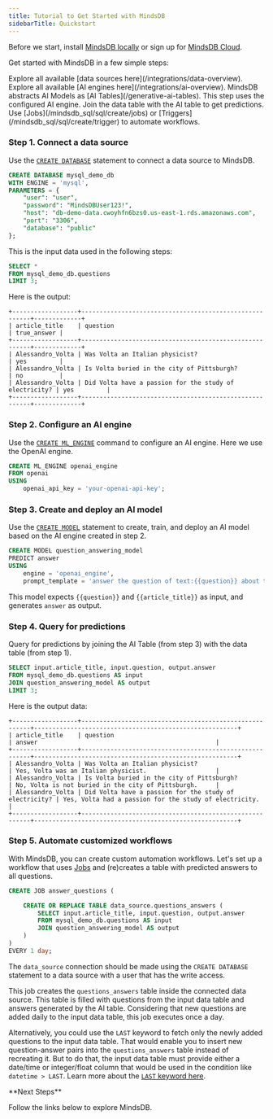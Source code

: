 ```yaml
---
title: Tutorial to Get Started with MindsDB
sidebarTitle: Quickstart
---
```


Before we start, install [MindsDB locally](/setup/self-hosted/docker) or sign up for [MindsDB Cloud](https://cloud.mindsdb.com/).

Get started with MindsDB in a few simple steps:

<Steps>
  <Step title="Connect a data source">
    Explore all available [data sources here](/integrations/data-overview).
  </Step>
  <Step title="Configure an AI engine">
    Explore all available [AI engines here](/integrations/ai-overview).
  </Step>
  <Step title="Create and deploy an AI model">
    MindsDB abstracts AI Models as [AI Tables](/generative-ai-tables). This step uses the configured AI engine.
  </Step>
  <Step title="Query for predictions">
    Join the data table with the AI table to get predictions.
  </Step>
  <Step title="Automate customized workflows">
    Use [Jobs](/mindsdb_sql/sql/create/jobs) or [Triggers](/mindsdb_sql/sql/create/trigger) to automate workflows.
  </Step>
</Steps>

### Step 1. Connect a data source

Use the [`CREATE DATABASE`]() statement to connect a data source to MindsDB.

```sql
CREATE DATABASE mysql_demo_db
WITH ENGINE = 'mysql',
PARAMETERS = {
    "user": "user",
    "password": "MindsDBUser123!",
    "host": "db-demo-data.cwoyhfn6bzs0.us-east-1.rds.amazonaws.com",
    "port": "3306",
    "database": "public"
};
```

This is the input data used in the following steps:

```sql
SELECT *
FROM mysql_demo_db.questions
LIMIT 3;
```

Here is the output:

```
+------------------+--------------------------------------------------------+-------------+
| article_title    | question                                               | true_answer |
+------------------+--------------------------------------------------------+-------------+
| Alessandro_Volta | Was Volta an Italian physicist?                        | yes         |
| Alessandro_Volta | Is Volta buried in the city of Pittsburgh?             | no          |
| Alessandro_Volta | Did Volta have a passion for the study of electricity? | yes         |
+------------------+--------------------------------------------------------+-------------+
```

### Step 2. Configure an AI engine

Use the [`CREATE ML_ENGINE`]() command to configure an AI engine. Here we use the OpenAI engine.

```sql
CREATE ML_ENGINE openai_engine
FROM openai
USING
	openai_api_key = 'your-openai-api-key';
```

### Step 3. Create and deploy an AI model

Use the [`CREATE MODEL`]() statement to create, train, and deploy an AI model based on the AI engine created in step 2.

```sql
CREATE MODEL question_answering_model
PREDICT answer
USING
    engine = 'openai_engine',
    prompt_template = 'answer the question of text:{{question}} about text:{{article_title}}';
```

This model expects `{{question}}` and `{{article_title}}` as input, and generates `answer` as output.

### Step 4. Query for predictions

Query for predictions by joining the AI Table (from step 3) with the data table (from step 1).

```sql
SELECT input.article_title, input.question, output.answer
FROM mysql_demo_db.questions AS input
JOIN question_answering_model AS output
LIMIT 3;
```

Here is the output data:

```
+------------------+--------------------------------------------------------+--------------------------------------------------------+
| article_title    | question                                               | answer                                                 |
+------------------+--------------------------------------------------------+--------------------------------------------------------+
| Alessandro_Volta | Was Volta an Italian physicist?                        | Yes, Volta was an Italian physicist.                   |
| Alessandro_Volta | Is Volta buried in the city of Pittsburgh?             | No, Volta is not buried in the city of Pittsburgh.     |
| Alessandro_Volta | Did Volta have a passion for the study of electricity? | Yes, Volta had a passion for the study of electricity. |
+------------------+--------------------------------------------------------+--------------------------------------------------------+
```

### Step 5. Automate customized workflows

With MindsDB, you can create custom automation workflows. Let's set up a workflow that uses [Jobs](/mindsdb_sql/sql/create/jobs) and (re)creates a table with predicted answers to all questions.

```sql
CREATE JOB answer_questions (

    CREATE OR REPLACE TABLE data_source.questions_answers (
        SELECT input.article_title, input.question, output.answer
        FROM mysql_demo_db.questions AS input
        JOIN question_answering_model AS output
    )
)
EVERY 1 day;
```

The `data_source` connection should be made using the `CREATE DATABASE` statement to a data source with a user that has the write access.

This job creates the `questions_answers` table inside the connected data source. This table is filled with questions from the input data table and answers generated by the AI table. Considering that new questions are added daily to the input data table, this job executes once a day.

Alternatively, you could use the `LAST` keyword to fetch only the newly added questions to the input data table. That would enable you to insert new question-answer pairs into the `questions_answers` table instead of recreating it. But to do that, the input data table must provide either a date/time or integer/float column that would be used in the condition like `datetime > LAST`. Learn more about the [`LAST` keyword here](/mindsdb_sql/sql/create/jobs#last).

<Tip>
**Next Steps**

Follow the links below to explore MindsDB.

<CardGroup cols={3}>
  <Card title="Connect data sources" icon="square-1" href="/mindsdb_sql/sql/create/database">
  </Card>
  <Card title="Configure AI engines" icon="square-2" href="/mindsdb_sql/sql/create/ml-engine">
  </Card>
  <Card title="Deploy models" icon="square-3" href="/mindsdb_sql/sql/create/model">
  </Card>
  <Card title="Get predictions" icon="square-4" href="/mindsdb_sql/sql/get-batch-predictions">
  </Card>
  <Card title="Finetune models" icon="square-5" href="/mindsdb_sql/api/finetune">
  </Card>
  <Card title="Automate with jobs" icon="square-6" href="/mindsdb_sql/sql/create/jobs">
  </Card>
  <Card title="Automate with triggers" icon="square-7" href="/mindsdb_sql/sql/create/trigger">
  </Card>
  <Card title="Create knowledge bases" icon="square-8" href="/mindsdb_sql/agents/knowledge-bases">
  </Card>
  <Card title="Create chatbots" icon="square-9" href="/mindsdb_sql/agents/chatbot">
  </Card>
</CardGroup>
</Tip>
